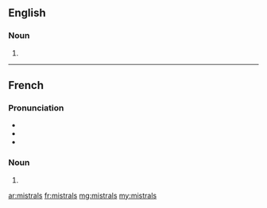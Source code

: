 ==English==

===Noun===
{{head|en|plural}}

# {{plural of|mistral|lang=en}}

----

==French==

===Pronunciation===
* {{IPA|/mis.tʁal/|lang=fr}}
* {{homophones|mistral|lang=fr}}
* {{hyphenation|mis|trals|lang=fr}}

===Noun===
{{head|fr|plural}} {{g|m-p}}

# {{plural of|mistral|lang=fr}}

[[ar:mistrals]]
[[fr:mistrals]]
[[mg:mistrals]]
[[my:mistrals]]